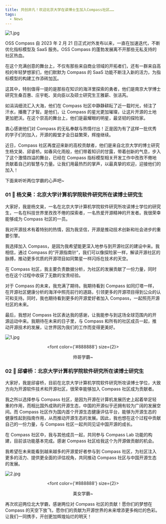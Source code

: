 ```yaml
---
title: 共创非凡！欢迎北京大学在读博士生加入Compass社区……
tags:
  - News
---
```


![1.jpg](media/report1.png)

<!--truncate-->

OSS Compass 自 2023 年 2 月 21 日正式对外发布以来，一直在加速迭代，不断优化指标模型及 SaaS 服务。OSS Compass 的蓬勃发展离不开那些无私支持的社区热血。

在这个充满创意的舞台上，不仅有那些来自商业领域的开拓者们，还有一群来自高校的年轻梦想家们，他们默默为 Compass 的 SaaS 功能不断注入新的活力，为指标模型的构建工作添砖加瓦。

这其中，特别值得一提的是那些在知识的海洋里探索的勇者，他们是南京大学博士研究生桑百惠、庄宇乾、吴向臣以及硕士研究生王雅薪、张洁芮。

如涓涓细流汇入大海，他们在 Compass 社区中静静耕耘了近一载时光，倾注了汗水，播撒了才智。是他们，让 Compass 的星光更加璀璨，让这片开源的土地更加肥沃。在这个崇高的舞台上，他们是最耀眼的明星，最坚韧的探险家。

衷心感谢他们对 Compass 的无私奉献与热情付出！正是因为有了这样一批优秀的学子们的加入，开源的殿堂才会日益繁荣，辉煌继续。

近日，Compass 社区再度迎来新的高校贡献者，他们是来自北京大学的博士研究生杨文昊、邱睿桥。如春风化雨般，他们带着知识的甘露，带着创新的气息，步入了这个激情四溢的舞台，已经在 Compass 指标模型相关开发工作中孜孜不倦地贡献着自己的智慧与力量。让我们用最热烈的掌声，以最真挚的欢迎，迎接他们的加入！

下面来听听两位学霸的心声吧~

### 01 🌟 杨文昊：北京大学计算机学院软件研究所在读博士研究生

大家好，我是杨文昊，一名在北京大学计算机学院软件研究所攻读博士学位的研究生，一名在科技世界里孜孜不倦的探索者，一名热爱开源精神的开发者。我很荣幸能够成为 Compass 社区的一员。

我对开源技术有着特别的热情，因为我坚信，开源是推动技术创新和社会进步的重要引擎。

我选择加入 Compass，是因为我希望能更深入地参与到开源社区的建设中来。我相信，通过 Compass 的“开源指南针”，我们可以像探险家一样，解读开源社区的脉搏，推动更多优质的开源项目如同繁星一样闪烁在技术的天空。

在 Compass 社区，我主要负责数据分析，为社区的发展贡献了一份力量，同时也在这个过程中收获了无数的宝贵经验。

对于 Compass 的未来，我充满了期待。我期待看到 Compass 如同灯塔一样，在开源社区健康分析的海洋中照亮前行的道路，引领更多的开源项目得到公众的认可和支持。同时，我也期待看到更多的开源爱好者加入 Compass，一起照亮开源社区的未来。

最后，我想对 Compass 社区表达我的感谢，让我能参与到这场全球范围内的开源运动中来。我期待在未来的日子里，与 Compass 和所有的社区成员一起，推动开源技术的发展，让世界因为我们的工作而变得更美好。

![1.jpg](media/1.jpg)

<center>

  <font color={'#888888'} size={2}>

帅哥学霸~

  </font>

</center>

### 02 🌟 邱睿桥：北京大学计算机学院软件研究所在读博士研究生

大家好，我是邱睿桥，目前在北京大学计算机学院软件研究所攻读博士学位，大致方向为开源软件技术和开源社区，很荣幸能够加入 Compass 社区成为贡献者。

我之所以选择参与 Compass 社区，是因为开源在计算机发展历史上起着举足轻重的作用，而相比国外成熟的开源生态，中国的开源似乎还拥有较为广阔的发展空间。而 Compass 社区作为国内首个开源生态健康评估平台，能够为开源生态的健康性起到指南作用，从而推动开源生态的发展。因此，我也想在这个过程中贡献自己的一份力量，与 Compass 社区一起共同见证中国开源的成长。

在 Compass 社区中，我与其他成员一起，共同参与 Compass Lab 功能的构建，目前该功能基本完成。感谢 Compass 社区给我这个为开源做贡献的机会。

我希望在未来能看到越来越多的开源爱好者参与到 Compass 社区，为社区注入更多的活力、提供更全面的评估视角，共同推动 Compass 社区与中国开源生态的发展。

![2.jpg](media/2.jpg)

<center>

  <font color={'#888888'} size={2}>

美女学霸~

  </font>

</center>

再次欢迎两位北大学霸，感谢两位对 Compass 社区的贡献！愿你们的梦想在 Compass 的天空下放飞，愿你们的贡献为开源世界的未来增添更多绚烂的色彩。让我们一同携手，开创更加辉煌灿烂的明天！
